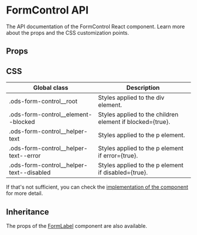 
<Meta title="Components/FormControl" component={FormControl} />

# FormControl API

The API documentation of the FormControl React component. Learn more about the props and the CSS customization points.

## Props

<ArgsTable of="." />

## CSS

| Global class                               | Description                                               |
| ------------------------------------------ | --------------------------------------------------------- |
| .ods-form-control\_\_root                  | Styles applied to the div element.                        |
| .ods-form-control\_\_element--blocked      | Styles applied to the children element if blocked={true}. |
| .ods-form-control\_\_helper-text           | Styles applied to the p element.                          |
| .ods-form-control\_\_helper-text--error    | Styles applied to the p element if error={true}.          |
| .ods-form-control\_\_helper-text--disabled | Styles applied to the p element if disabled={true}.       |

If that's not sufficient, you can check the [implementation of the component](https://github.com/Pagnet/ocean-ds-web/blob/master/packages/ocean-react/src/FormControl/FormControl.tsx) for more detail.

## Inheritance

The props of the [FormLabel](?path=/docs/components-formlabel--page) component are also available.
